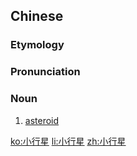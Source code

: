 ==Chinese==
{{zh-forms|type=12}}

===Etymology===
{{compound|小|tr1=xiǎo|t1=small|行星|tr2=xíngxīng|t2=planet|lang=zh|sc=Hani}}

===Pronunciation===
{{zh-pron
|m=xiǎoxíngxīng
|c=siu2 hang4 sing1
|cat=n
}}

===Noun===
{{zh-noun}}

# {{lb|zh|astronomy}} [[asteroid]]

[[ko:小行星]]
[[li:小行星]]
[[zh:小行星]]